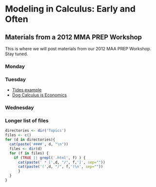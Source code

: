 Modeling in Calculus: Early and Often
======================================
Materials from a 2012 MMA PREP Workshop
------------------


This is where we will post materials from our 2012 MAA PREP Workshop.  Stay tuned.

### Monday

### Tuesday


 * [Tides example](Topics/Tides/tides-hawaii.html)
 * [Dog Calculus is Economics](Topics/Optimization/Dog-Calculus.html)
 
### Wednesday

 
### Longer list of files
```r
directories <- dir('Topics')
files <- c()
for (d in directories){
  cat(paste('####', d, "\n"))
  files <- dir(d)
  for (f in files) {
    if (TRUE || grepl('.html', f) ) {
      cat(paste(' * [',d, "/", f,']', sep=""))
      cat(paste('(',d, "/", f,')\n', sep=""))
      }
  }
}
```